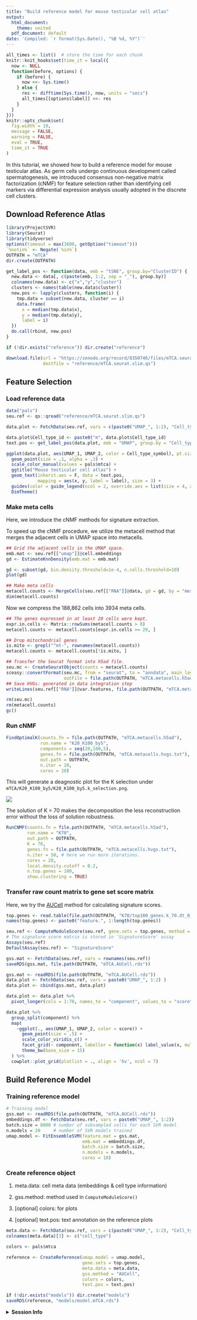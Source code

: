 ```yaml
---
title: "Build reference model for mouse testicular cell atlas"
output:
  html_document:
    theme: united
  pdf_document: default
date: 'Compiled: `r format(Sys.Date(), "%B %d, %Y")`'
---
```


```r
all_times <- list()  # store the time for each chunk
knitr::knit_hooks$set(time_it = local({
  now <- NULL
  function(before, options) {
    if (before) {
      now <<- Sys.time()
    } else {
      res <- difftime(Sys.time(), now, units = "secs")
      all_times[[options$label]] <<- res
    }
  }
}))
knitr::opts_chunk$set(
  fig.width = 10,
  message = FALSE,
  warning = FALSE,
  eval = TRUE,
  time_it = TRUE
)
```

In this tutorial, we showed how to build a reference model for mouse testicular atlas.  As germ cells undergo continuous development called spermatogenesis, we introduced consensus non-negative matrix factorization (cNMF) for feature selection rather than identifying cell markers via differential expression analysis usually adopted in the discrete cell clusters.

## Download Reference Atlas

```r
library(ProjectSVR)
library(Seurat)
library(tidyverse)
options(timeout = max(3600, getOption("timeout")))
`%notin%` <- Negate(`%in%`)
OUTPATH = "mTCA"
dir.create(OUTPATH)

get_label_pos <- function(data, emb = "tSNE", group.by="ClusterID") {
  new.data <- data[, c(paste(emb, 1:2, sep = "_"), group.by)]
  colnames(new.data) <- c("x","y","cluster")
  clusters <- names(table(new.data$cluster))
  new.pos <- lapply(clusters, function(i) {
    tmp.data = subset(new.data, cluster == i)
    data.frame(
      x = median(tmp.data$x),
      y = median(tmp.data$y),
      label = i)
  })
  do.call(rbind, new.pos)
}
```

```r
if (!dir.exists("reference")) dir.create("reference")

download.file(url = "https://zenodo.org/record/8350746/files/mTCA.seurat.slim.qs", 
              destfile = "reference/mTCA.seurat.slim.qs")
```


## Feature Selection

### Load reference data

```r
data("pals")
seu.ref <- qs::qread("reference/mTCA.seurat.slim.qs")

data.plot <- FetchData(seu.ref, vars = c(paste0("UMAP_", 1:2), "Cell_type_symbol", "Cell_type_id"))

data.plot$Cell_type_id <- paste0("m", data.plot$Cell_type_id)
text.pos <- get_label_pos(data.plot, emb = "UMAP", group.by = "Cell_type_id")

ggplot(data.plot, aes(UMAP_1, UMAP_2, color = Cell_type_symbol), pt.size = .4) +
  geom_point(size = .1, alpha = .3) +
  scale_color_manual(values = pals$mtca) +
  ggtitle("Mouse testicular cell atlas") + 
  geom_text(inherit.aes = F, data = text.pos,
            mapping = aes(x, y, label = label), size = 3) +
  guides(color = guide_legend(ncol = 2, override.aes = list(size = 4, alpha = 1))) +
  DimTheme()
```

### Make meta cells

Here, we introduce the cNMF methods for signature extraction.

To speed up the cNMF procedure, we utilize the metacell method that merges the adjacent cells in UMAP space into metacells.

```r
## Grid the adjacent cells in the UMAP space.
emb.mat <- seu.ref[["umap"]]@cell.embeddings
gd <- EstimateKnnDensity(emb.mat = emb.mat)

gd <- subset(gd, bin.density.threshold=1e-4, n.cells.threshold=10)
plot(gd)

## Make meta cells
metacell.counts <- MergeCells(seu.ref[["RNA"]]@data, gd = gd, by = "mesh.points", cores = 10)
dim(metacell.counts)
```

Now we compress the 188,862 cells into 3934 meta cells.

```r
## The genes expressed in at least 20 cells were kept.
expr.in.cells <- Matrix::rowSums(metacell.counts > 0)
metacell.counts <- metacell.counts[expr.in.cells >= 20, ]

## Drop mitochondrial genes
is.mito <- grepl("^mt-", rownames(metacell.counts))
metacell.counts <- metacell.counts[!is.mito, ]

## Transfer the Seurat format into h5ad file.
seu.mc <- CreateSeuratObject(counts = metacell.counts)
sceasy::convertFormat(seu.mc, from = "seurat", to = "anndata", main_layer = "counts", 
                      outFile = file.path(OUTPATH, "mTCA.metacells.h5ad"))
## Save HVGs: generated in data integration step
writeLines(seu.ref[["RNA"]]@var.features, file.path(OUTPATH, "mTCA.metacells.hvgs.txt"))

rm(seu.mc)
rm(metacell.counts)
gc()
```

### Run cNMF

```r
FindOptimalK(counts.fn = file.path(OUTPATH, "mTCA.metacells.h5ad"),
             run.name = "K20_K100_by5", 
             components = seq(20,100,5), 
             genes.fn = file.path(OUTPATH, "mTCA.metacells.hvgs.txt"),
             out.path = OUTPATH,
             n.iter = 20, 
             cores = 20)
```

This will generate a deagnostic plot for the K selection under `mTCA/K20_K100_by5/K20_K100_by5.k_selection.png`.

![](../reference/figures/perturbed-gc-cnmf-k-selection.png)

The solution of K = 70 makes the decomposition the less reconstruction error without the loss of solution robustness.

```r
RunCNMF(counts.fn = file.path(OUTPATH, "mTCA.metacells.h5ad"), 
        run.name = "K70", 
        out.path = OUTPATH, 
        K = 70, 
        genes.fn = file.path(OUTPATH, "mTCA.metacells.hvgs.txt"),
        n.iter = 50, # here we run more iterations.
        cores = 20, 
        local.density.cutoff = 0.2,
        n.top.genes = 100, 
        show.clustering = TRUE)
```


### Transfer raw count matrix to gene set score matrix

Here, we try the [AUCell](https://bioconductor.org/packages/release/bioc/html/AUCell.html) method for calculating signature scores.

```r
top.genes <- read.table(file.path(OUTPATH, "K70/top100_genes.k_70.dt_0_2.txt"), header = T)
names(top.genes) <- paste0("feature.", 1:length(top.genes))
```


```r
seu.ref <- ComputeModuleScore(seu.ref, gene.sets = top.genes, method = "AUCell", cores = 5)
# The signature score matrix is stored in 'SignatureScore' assay
Assays(seu.ref)
DefaultAssay(seu.ref) <- "SignatureScore"

gss.mat <- FetchData(seu.ref, vars = rownames(seu.ref))
saveRDS(gss.mat, file.path(OUTPATH, "mTCA.AUCell.rds"))
```

```r
gss.mat <- readRDS(file.path(OUTPATH, "mTCA.AUCell.rds"))
data.plot <- FetchData(seu.ref, vars = paste0("UMAP_", 1:2) )
data.plot <- cbind(gss.mat, data.plot)

data.plot <- data.plot %>% 
  pivot_longer(cols = 1:70, names_to = "component", values_to = "score")

data.plot %>% 
  group_split(component) %>% 
  map(
    ~ggplot(., aes(UMAP_1, UMAP_2, color = score)) + 
      geom_point(size = .5) +
      scale_color_viridis_c() +
      facet_grid(~ component, labeller = function(x) label_value(x, multi_line = FALSE)) + 
      theme_bw(base_size = 15)
  ) %>% 
  cowplot::plot_grid(plotlist = ., align = 'hv', ncol = 7)
```

## Build Reference Model

### Training reference model

```r
# Training model
gss.mat <- readRDS(file.path(OUTPATH, "mTCA.AUCell.rds"))
embeddings.df <- FetchData(seu.ref, vars = paste0("UMAP_", 1:2))
batch.size = 8000 # number of subsampled cells for each SVR model
n.models = 20     # number of SVR models trained
umap.model <- FitEnsembleSVM(feature.mat = gss.mat,
                             emb.mat = embeddings.df,
                             batch.size = batch.size,
                             n.models = n.models,
                             cores = 10)
```

### Create reference object

1. meta.data: cell meta data (embeddings & cell type information)

2. gss.method: method used in `ComputeModuleScore()`

3. [optional] colors: for plots

4. [optional] text.pos: text annotation on the reference plots

```r
meta.data <- FetchData(seu.ref, vars = c(paste0("UMAP_", 1:2), "Cell_type_symbol"))
colnames(meta.data)[3] <- c("cell_type")

colors <- pals$mtca

reference <- CreateReference(umap.model = umap.model,
                             gene.sets = top.genes,
                             meta.data = meta.data,
                             gss.method = "AUCell",
                             colors = colors,
                             text.pos = text.pos)

if (!dir.exists("models")) dir.create("models")
saveRDS(reference, "models/model.mTCA.rds")
```


<details>
  <summary>**Session Info**</summary>
```r
sessionInfo()
```
</details>
